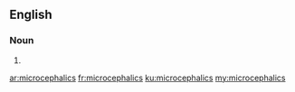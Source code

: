 ==English==

===Noun===
{{head|en|noun plural form}}

# {{plural of|microcephalic|lang=en}}

[[ar:microcephalics]]
[[fr:microcephalics]]
[[ku:microcephalics]]
[[my:microcephalics]]